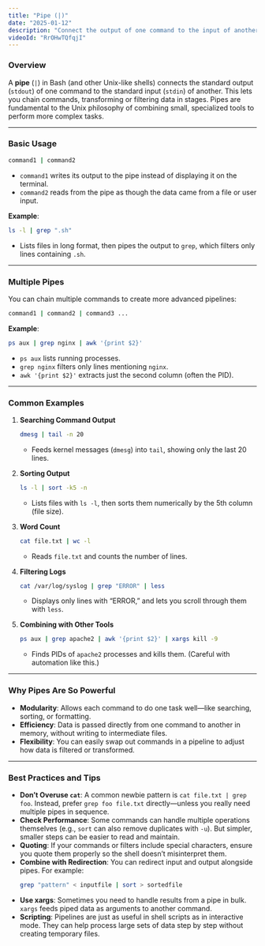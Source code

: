 ```yaml
---
title: "Pipe (|)" 
date: "2025-01-12"
description: "Connect the output of one command to the input of another."
videoId: "RrOHwTQfqjI"
---
```


### Overview

A **pipe** (`|`) in Bash (and other Unix-like shells) connects the standard output (`stdout`) of one command to the standard input (`stdin`) of another. This lets you chain commands, transforming or filtering data in stages. Pipes are fundamental to the Unix philosophy of combining small, specialized tools to perform more complex tasks.

---

### Basic Usage

```bash
command1 | command2
```
- `command1` writes its output to the pipe instead of displaying it on the terminal.
- `command2` reads from the pipe as though the data came from a file or user input.

**Example**:
```bash
ls -l | grep ".sh"
```
- Lists files in long format, then pipes the output to `grep`, which filters only lines containing `.sh`.

---

### Multiple Pipes

You can chain multiple commands to create more advanced pipelines:

```bash
command1 | command2 | command3 ...
```

**Example**:
```bash
ps aux | grep nginx | awk '{print $2}' 
```
- `ps aux` lists running processes.
- `grep nginx` filters only lines mentioning `nginx`.
- `awk '{print $2}'` extracts just the second column (often the PID).

---

### Common Examples

1. **Searching Command Output**  
   ```bash
   dmesg | tail -n 20
   ```
   - Feeds kernel messages (`dmesg`) into `tail`, showing only the last 20 lines.

2. **Sorting Output**  
   ```bash
   ls -l | sort -k5 -n
   ```
   - Lists files with `ls -l`, then sorts them numerically by the 5th column (file size).

3. **Word Count**  
   ```bash
   cat file.txt | wc -l
   ```
   - Reads `file.txt` and counts the number of lines.

4. **Filtering Logs**  
   ```bash
   cat /var/log/syslog | grep "ERROR" | less
   ```
   - Displays only lines with “ERROR,” and lets you scroll through them with `less`.

5. **Combining with Other Tools**  
   ```bash
   ps aux | grep apache2 | awk '{print $2}' | xargs kill -9
   ```
   - Finds PIDs of `apache2` processes and kills them. (Careful with automation like this.)

---

### Why Pipes Are So Powerful

- **Modularity**: Allows each command to do one task well—like searching, sorting, or formatting.
- **Efficiency**: Data is passed directly from one command to another in memory, without writing to intermediate files.
- **Flexibility**: You can easily swap out commands in a pipeline to adjust how data is filtered or transformed.

---

### Best Practices and Tips

- **Don’t Overuse `cat`**: A common newbie pattern is `cat file.txt | grep foo`. Instead, prefer `grep foo file.txt` directly—unless you really need multiple pipes in sequence.
- **Check Performance**: Some commands can handle multiple operations themselves (e.g., `sort` can also remove duplicates with `-u`). But simpler, smaller steps can be easier to read and maintain.
- **Quoting**: If your commands or filters include special characters, ensure you quote them properly so the shell doesn’t misinterpret them.
- **Combine with Redirection**: You can redirect input and output alongside pipes. For example:  
  ```bash
  grep "pattern" < inputfile | sort > sortedfile
  ```
- **Use xargs**: Sometimes you need to handle results from a pipe in bulk. `xargs` feeds piped data as arguments to another command.
- **Scripting**: Pipelines are just as useful in shell scripts as in interactive mode. They can help process large sets of data step by step without creating temporary files.